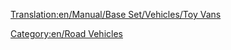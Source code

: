 [[Translation:en/Manual/Base Set/Vehicles/Toy Vans]]

{{en/RoadVehicle|name     = MightyMover Toy Van
  |img      = MightyMover Toy.png
  |price    = £4,797 ($9,594)
  |speed    = 30 mph (48 km/h)
  |annual   = £421 ($842)
  |designed = 1935
  |life     = 15
  |capacity = 17 [[en/toys]]
}}
{{en/RoadVehicle|name     = Powernaught Toy Van
  |img      = Powernaught Toy.png
  |price    = £6,027 ($12,054)
  |speed    = 55 mph (88 km/h)
  |annual   = £787 ($1574)
  |designed = 1978
  |life     = 15
  |capacity = 19 [[en/toys]]
}}
{{en/RoadVehicle|name     = Wizzow Toy Van
  |img      = Wizzow Toy.png
  |price    = £6,437 ($12,874)
  |speed    = 70 mph (112 km/h)
  |annual   = £1,125 ($2,250)
  |designed = 2015
  |life     = 15
  |capacity = 22 [[en/toys]]
}}
[[Category:en/Road Vehicles]]